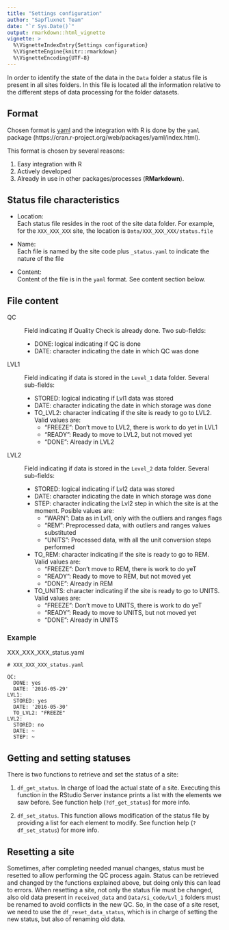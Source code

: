 ```yaml
---
title: "Settings configuration"
author: "Sapfluxnet Team"
date: "`r Sys.Date()`"
output: rmarkdown::html_vignette
vignette: >
  %\VignetteIndexEntry{Settings configuration}
  %\VignetteEngine{knitr::rmarkdown}
  %\VignetteEncoding{UTF-8}
---
```


In order to identify the state of the data in the `Data` folder a status file
is present in all sites folders. In this file is located all the information
relative to the different steps of data processing for the folder datasets.

## Format

Chosen format is [yaml](http://www.yaml.org/) and the integration with R is
done by the `yaml` package (https://cran.r-project.org/web/packages/yaml/index.html).

This format is chosen by several reasons:

  1. Easy integration with R
  1. Actively developed
  1. Already in use in other packages/processes (**RMarkdown**).

## Status file characteristics

  + Location:  
    Each status file resides in the root of the site data folder. For example,
    for the `XXX_XXX_XXX` site, the location is `Data/XXX_XXX_XXX/status.file`
  
  + Name:  
    Each file is named by the site code plus `_status.yaml` to indicate the
    nature of the file
  
  + Content:  
    Content of the file is in the `yaml` format. See content section below.  
    

## File content

QC
  : Field indicating if Quality Check is already done. Two sub-fields:
  
    + DONE: logical indicating if QC is done
    + DATE: character indicating the date in which QC was done

LVL1
  : Field indicating if data is stored in the `Level_1` data folder. Several sub-fields:
  
    + STORED: logical indicating if Lvl1 data was stored
    + DATE: character indicating the date in which storage was done
    + TO_LVL2: character indicating if the site is ready to go to LVL2. Valid
      values are:
        - "FREEZE": Don't move to LVL2, there is work to do yet in LVL1
        - "READY": Ready to move to LVL2, but not moved yet
        - "DONE": Already in LVL2

LVL2
  : Field indicating if data is stored in the `Level_2` data folder. Several sub-fields:
  
    + STORED: logical indicating if Lvl2 data was stored
    + DATE: character indicating the date in which storage was done
    + STEP: character indicating the Lvl2 step in which the site is at the moment.
      Posible values are:
        - "WARN": Data as in Lvl1, only with the outliers and ranges flags
        - "REM": Preprocessed data, with outliers and ranges values substituted
        - "UNITS": Processed data, with all the unit conversion steps performed
    + TO_REM: character indicating if the site is ready to go to REM. Valid
      values are:
        - "FREEZE": Don't move to REM, there is work to do yeT
        - "READY": Ready to move to REM, but not moved yet
        - "DONE": Already in REM
    + TO_UNITS: character indicating if the site is ready to go to UNITS. Valid
      values are:
        - "FREEZE": Don't move to UNITS, there is work to do yeT
        - "READY": Ready to move to UNITS, but not moved yet
        - "DONE": Already in UNITS

### Example

XXX_XXX_XXX_status.yaml

```
# XXX_XXX_XXX_status.yaml

QC:
  DONE: yes
  DATE: '2016-05-29'
LVL1:
  STORED: yes
  DATE: '2016-05-30'
  TO_LVL2: "FREEZE"
LVL2:
  STORED: no
  DATE: ~
  STEP: ~
```

## Getting and setting statuses

There is two functions to retrieve and set the status of a site:

  1. `df_get_status`. In charge of load the actual state of a site. Executing
     this function in the RStudio Server instance prints a list with the
     elements we saw before. See function help (`?df_get_status`) for more
     info.
  
  2. `df_set_status`. This function allows modification of the status file by
     providing a list for each element to modify. See function help
     (`?df_set_status`) for more info.

## Resetting a site

Sometimes, after completing needed manual changes, status must be resetted to
allow performing the QC process again. Status can be retrieved and changed
by the functions explained above, but doing only this can lead to errors.
When resetting a site, not only the status file must be changed, also old data
present in `received_data` and `Data/si_code/Lvl_1` folders must be renamed to
avoid conflicts in the new QC. So, in the case of a site reset, we need to use
the `df_reset_data_status`, which is in charge of setting the new status, but
also of renaming old data.
